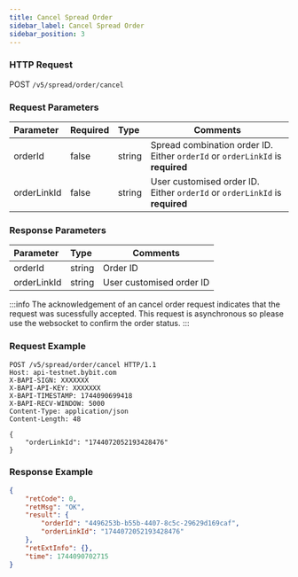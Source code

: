 ```yaml
---
title: Cancel Spread Order
sidebar_label: Cancel Spread Order
sidebar_position: 3
---
```


### HTTP Request
POST `/v5/spread/order/cancel`

### Request Parameters
| Parameter | Required | Type | Comments|
|:----- |:-------|:-----|------ |
|orderId |false |string |Spread combination order ID. Either `orderId` or `orderLinkId` is **required** |
|orderLinkId |false |string |User customised order ID. Either `orderId` or `orderLinkId` is **required** |

### Response Parameters
| Parameter | Type | Comments|
|:----- |:-----|----- |
|orderId |string |Order ID |
|orderLinkId |string |User customised order ID |

:::info
The acknowledgement of an cancel order request indicates that the request was sucessfully accepted. This request is asynchronous so please use the websocket to confirm the order status.
:::

### Request Example
```http
POST /v5/spread/order/cancel HTTP/1.1
Host: api-testnet.bybit.com
X-BAPI-SIGN: XXXXXXX
X-BAPI-API-KEY: XXXXXXX
X-BAPI-TIMESTAMP: 1744090699418
X-BAPI-RECV-WINDOW: 5000
Content-Type: application/json
Content-Length: 48

{
    "orderLinkId": "1744072052193428476"
}
```

### Response Example

```json
{
    "retCode": 0,
    "retMsg": "OK",
    "result": {
        "orderId": "4496253b-b55b-4407-8c5c-29629d169caf",
        "orderLinkId": "1744072052193428476"
    },
    "retExtInfo": {},
    "time": 1744090702715
}
```
